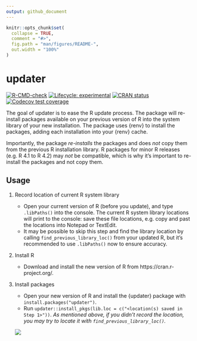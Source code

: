 ```yaml
---
output: github_document
---
```


<!-- README.md is generated from README.Rmd. Please edit that file -->

```r
knitr::opts_chunk$set(
  collapse = TRUE,
  comment = "#>",
  fig.path = "man/figures/README-",
  out.width = "100%"
)
```

# updater

<!-- badges: start -->
[![R-CMD-check](https://github.com/ddsjoberg/updater/actions/workflows/R-CMD-check.yaml/badge.svg)](https://github.com/ddsjoberg/updater/actions/workflows/R-CMD-check.yaml)
[![Lifecycle: experimental](https://img.shields.io/badge/lifecycle-experimental-orange.svg)](https://lifecycle.r-lib.org/articles/stages.html#experimental)
[![CRAN status](https://www.r-pkg.org/badges/version/updater)](https://CRAN.R-project.org/package=updater)
[![Codecov test coverage](https://codecov.io/gh/ddsjoberg/updater/branch/main/graph/badge.svg)](https://app.codecov.io/gh/ddsjoberg/updater?branch=main)
<!-- badges: end -->

The goal of updater is to ease the R update process.
The package will re-install packages available on your previous version of R into the system library of your new installation.
The package uses {renv} to install the packages, adding each installation into your {renv} cache.

Importantly, the package _re-installs_ the packages and does _not_ copy them from the previous R installation library.
R packages for minor R releases (e.g. R 4.1 to R 4.2) may _not_ be compatible, which is why it's important to re-install the packages and not copy them.

## Usage

1. Record location of current R system library

    - Open your current version of R (before you update), and type `.libPaths()` into the console.
    The current R system library locations will print to the console: save these file locations, e.g. copy and past the locations into Notepad or TextEdit.
    - It may be possible to skip this step and find the library location by calling `find_previous_library_loc()` from your updated R,
      but it's recommended to use `.libPaths()` now to ensure accuracy.

2. Install R

    - Download and install the new version of R from https://cran.r-project.org/.

3. Install packages

    - Open your new version of R and install the {updater} package with `install.packages("updater")`.
    - Run `updater::install_pkgs(lib.loc = c("<location(s) saved in Step 1>"))`. 
      *As mentioned above, if you didn't record the location, you may try to locate it with `find_previous_library_loc()`.*  
    
    <img src = "https://github.com/ddsjoberg/updater/blob/main/man/figures/install_screenshot.png?raw=true">
